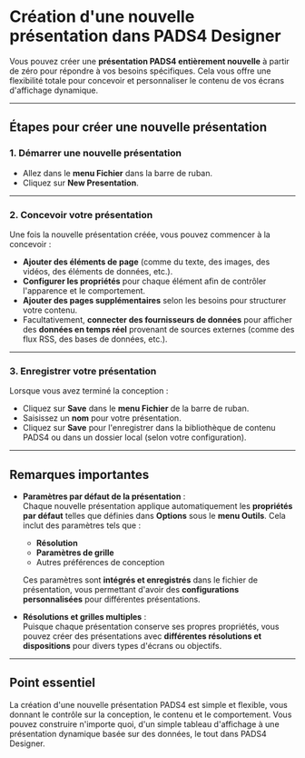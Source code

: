 # **Création d'une nouvelle présentation dans PADS4 Designer**

Vous pouvez créer une **présentation PADS4 entièrement nouvelle** à partir de zéro pour répondre à vos besoins spécifiques. Cela vous offre une flexibilité totale pour concevoir et personnaliser le contenu de vos écrans d'affichage dynamique.

***

## **Étapes pour créer une nouvelle présentation**

### 1. **Démarrer une nouvelle présentation**

* Allez dans le **menu Fichier** dans la barre de ruban.
* Cliquez sur **New Presentation**.

***

### 2. **Concevoir votre présentation**

Une fois la nouvelle présentation créée, vous pouvez commencer à la concevoir :

* **Ajouter des éléments de page** (comme du texte, des images, des vidéos, des éléments de données, etc.).
* **Configurer les propriétés** pour chaque élément afin de contrôler l'apparence et le comportement.
* **Ajouter des pages supplémentaires** selon les besoins pour structurer votre contenu.
* Facultativement, **connecter des fournisseurs de données** pour afficher des **données en temps réel** provenant de sources externes (comme des flux RSS, des bases de données, etc.).

***

### 3. **Enregistrer votre présentation**

Lorsque vous avez terminé la conception :

* Cliquez sur **Save** dans le **menu Fichier** de la barre de ruban.
* Saisissez un **nom** pour votre présentation.
* Cliquez sur **Save** pour l'enregistrer dans la bibliothèque de contenu PADS4 ou dans un dossier local (selon votre configuration).

***

## **Remarques importantes**

* **Paramètres par défaut de la présentation** :\
  Chaque nouvelle présentation applique automatiquement les **propriétés par défaut** telles que définies dans **Options** sous le **menu Outils**. Cela inclut des paramètres tels que :

  * **Résolution**
  * **Paramètres de grille**
  * Autres préférences de conception

  Ces paramètres sont **intégrés et enregistrés** dans le fichier de présentation, vous permettant d'avoir des **configurations personnalisées** pour différentes présentations.

* **Résolutions et grilles multiples** :\
  Puisque chaque présentation conserve ses propres propriétés, vous pouvez créer des présentations avec **différentes résolutions et dispositions** pour divers types d'écrans ou objectifs.

***

## **Point essentiel**

La création d'une nouvelle présentation PADS4 est simple et flexible, vous donnant le contrôle sur la conception, le contenu et le comportement. Vous pouvez construire n'importe quoi, d'un simple tableau d'affichage à une présentation dynamique basée sur des données, le tout dans PADS4 Designer.
